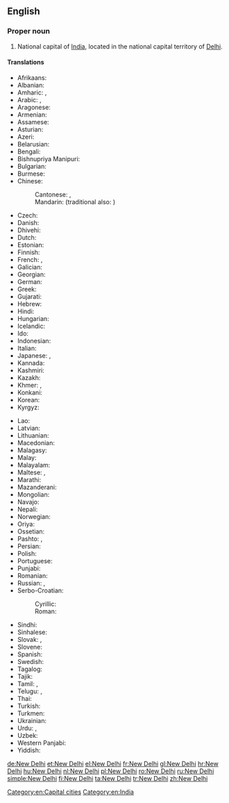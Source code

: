 {{wikipedia}}
==English==

===Proper noun===
{{en-proper noun|head=[[new|New]] [[Delhi]]}}

# National capital of [[India]], located in the national capital territory of [[Delhi]].

====Translations====
{{trans-top|capital of India}}
* Afrikaans: {{t|af|Nieu-Delhi}}
* Albanian: {{t|sq|New Delhi}}
* Amharic: {{t|am|ኒው ዴሊ|sc=Ethi}}, {{t|am|ኒው ዴልሒ|sc=Ethi}}
* Arabic: {{t|ar|نِيُودِلْهِي|f|tr=niyūdilhī}}, {{t|ar|دِلْهِي الجَدِيدَة|f}}
* Aragonese: {{t|an|Nueba Deli}}
* Armenian: {{t|hy|Նյու Դելի}}
* Assamese: {{t|as|নয়া দিল্লী|tr=nôya dilli|sc=Beng}}
* Asturian: {{t|ast|Nueva Delhi}}
* Azeri: {{t|az|Yeni Dehli}}
* Belarusian: {{t|be|Нью-Дэ́лі|m}}
* Bengali: {{t|bn|নতুন দিল্লি|tr=Nôtun Dilli|sc=Beng}}
* Bishnupriya Manipuri: {{t|bpy|নুৱা দিল্লী}}
* Bulgarian: {{t|bg|Ню Де́лхи|n|sc=Cyrl}}
* Burmese: {{t|my|နယူးဒေလီမြို့|sc=Mymr}}
* Chinese:
*: Cantonese: {{t|yue|新德裡|sc=Hant}}, {{t|yue|新德里|tr=Sān Dākléi|sc=Hant}}
*: Mandarin: {{t+|cmn|新德里|tr=Xīn Délǐ|sc=Hani}} (traditional also: {{t|cmn|新德裡|sc=Hant}})
* Czech: {{t+|cs|Nové Dillí|n}}
* Danish: {{t|da|New Delhi}}
* Dhivehi: {{t|dv|ނިއުދިއްލީ|sc=Thaa}}
* Dutch: {{t+|nl|New Delhi|n}}
* Estonian: {{t+|et|New Delhi}}
* Finnish: {{t+|fi|New Delhi}}
* French: {{t+|fr|New Delhi}}, {{qualifier|Frenchified}} {{t|fr|Nouvelle-Delhi}}
* Galician: {{t+|gl|Nova Deli}}
* Georgian: {{t|ka|ნიუ-დელი|tr=niu-deli|sc=Geor}}
* German: {{t+|de|Neu-Delhi|n}}
* Greek: {{t+|el|Νέο Δελχί|n}}
* Gujarati: {{t|gu|નવી દિલ્હી|tr=navī dil'hī|sc=Gujr}}
* Hebrew: {{t|he|ניו דלהי|tr=nyu delhi}}
* Hindi: {{t+|hi|नई दिल्ली|f|tr=naī dillī}}
* Hungarian: {{t+|hu|Újdelhi}}
* Icelandic: {{t|is|Nýja Delí}}
* Ido: {{t|io|Nova-Delhi}}
* Indonesian: {{t|id|New Delhi}}
* Italian: {{t|it|Nuova Delhi|f}}
* Japanese: {{t|ja|ニューデリー|tr=Nyū-Derī}}, {{t|ja|ニュー・デリー|tr=Nyū-Derī|sc=Jpan}}
* Kannada: {{t|kn|ನವ ದೆಹಲಿ|sc=Knda}}
* Kashmiri: {{t|ks|नवि दिल्ली|tr=navi dillī|sc=ks-Arab}}
* Kazakh: {{t|kk|Жаңа Дели|sc=Cyrl}}
* Khmer: {{t|km|ញូវដេលហ៊ី|tr=nyuw delhi|sc=Khmr}}, {{t|km|ញូដេលី|tr=nyuu delii|sc=Khmr}}
* Konkani: {{t|kok|नवी दिल्ली|tr=navī dillī}}
* Korean: {{t|ko|^뉴델리|sc=Hang}}
* Kyrgyz: {{t|ky|Нью-Дели|sc=Cyrl}}
{{trans-mid}}
* Lao: {{t-needed|lo}}
* Latvian: {{t|lv|Ņūdeli}}
* Lithuanian: {{t|lt|Naujasis Delis}}
* Macedonian: {{t|mk|Њу Де́лхи|n}}
* Malagasy: {{t|mg|New Delhi}}
* Malay: {{t|ms|New Delhi}}
* Malayalam: {{t|ml|ന്യൂ ഡെല്‍ഹി|sc=Mlym}}
* Maltese: {{t|mt|New Delhi}}, {{t|mt|Nju Deli}}
* Marathi: {{t|mr|नवी दिल्ली|tr=navī dillī|sc=Deva}}
* Mazanderani: {{t|mzn|نودهلي}}
* Mongolian: {{t|mn|Шинэ Дели|sc=Cyrl}}
* Navajo: {{t|nv|Délii Ániidí}}
* Nepali: {{t|ne|नयाँ दिल्ली|tr=nayā̃ dillī|sc=Deva}}
* Norwegian: {{t|no|New Delhi}}
* Oriya: {{t|or|ନୂଆଦିଲ୍ଲୀ|tr=nū'ādillī|sc=Orya}}
* Ossetian: {{t|os|Нью-Дели|sc=Cyrl}}
* Pashto: {{t|ps|نوۍ ډيلي|tr=Nawəy Ḋīllī|sc=ps-Arab}}, {{t|ps|نوۍ دهلي|tr=Nawəy Dehlī|sc=ps-Arab}}
* Persian: {{t|fa|دهلی نو|tr=dehli nou|sc=fa-Arab}}
* Polish: {{t+|pl|Nowe Delhi|n}}
* Portuguese: {{t|pt|Nova Deli|f}}
* Punjabi: {{t|pa|ਨਵੀਂ ਦਿੱਲੀ|tr=navī̃ dillī|sc=Guru}}
* Romanian: {{t+|ro|New Delhi}}
* Russian: {{t|ru|Нью-Де́ли|m|tr=Nʹju-Dɛ́li}}, {{t|ru|Де́ли|m|tr=Dɛ́li}}
* Serbo-Croatian:
*: Cyrillic: {{t|sh|Њу Делхи|m|sc=Cyrl}}
*: Roman: {{t|sh|Nju Delhi|m}}
* Sindhi: {{t|sd|نئين دہلي|tr=naʾīn dihlī|sc=sd-Arab}}
* Sinhalese: {{t|si|නව දිල්ලිය|sc=Sinh}}
* Slovak: {{t|sk|Dillí}}, {{t|sk|Naí Dillí}}
* Slovene: {{t|sl|New Delhi|m}}
* Spanish: {{t+|es|Nueva Delhi|f}}
* Swedish: {{t|sv|New Delhi}}
* Tagalog: {{t|tl|Bagong Delhi}}
* Tajik: {{t|tg|Деҳлии Нав|sc=Cyrl}}
* Tamil: {{t|ta|புது தில்லி}}, {{t|ta|நியூ தில்லி|sc=Taml}}
* Telugu: {{t|te|క్రొత్త ఢిల్లీ}}, {{t|te|న్యూఢిల్లీ|sc=Telu}}
* Thai: {{t|th|นิวเดลี|tr=niw dēlī}}
* Turkish: {{t+|tr|Yeni Delhi}}
* Turkmen: {{t|tk|Täze Deli}}
* Ukrainian: {{t|uk|Нью-Де́лі|m}}
* Urdu: {{t|ur|نئی دہلی|f|tr=naʾī dehlī}}, {{t|ur|نئی دلی|f|tr=naʾī dillī}}
* Uzbek: {{t|uz|Yangi Dehli}}
* Western Panjabi: {{t|pnb|نئی دلی}}
* Yiddish: {{t|yi|נײַע דעלי|sc=Hebr}}
{{trans-bottom}}

[[Category:en:Capital cities]]
[[Category:en:India]]

[[de:New Delhi]]
[[et:New Delhi]]
[[el:New Delhi]]
[[fr:New Delhi]]
[[gl:New Delhi]]
[[hr:New Delhi]]
[[hu:New Delhi]]
[[nl:New Delhi]]
[[pl:New Delhi]]
[[ro:New Delhi]]
[[ru:New Delhi]]
[[simple:New Delhi]]
[[fi:New Delhi]]
[[ta:New Delhi]]
[[tr:New Delhi]]
[[zh:New Delhi]]